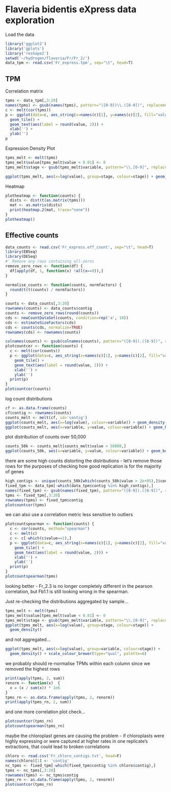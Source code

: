 Flaveria bidentis eXpress data exploration
========================================================

Load the data

```r
library('ggplot2')
library('gplots')
library('reshape2')
setwd('~/hydrogen/flaveria/Fr/Fr_2/')
data_tpm <- read.csv('Fr_express.tpm', sep="\t", head=T)
```

## TPM

Correlation matrix

```r
tpms <- data_tpm[,3:20]
names(tpms) <- gsub(names(tpms), pattern="([0-9])\\.([0-9])", replacement="\\2.\\1")
c <- melt(cor(tpms))
p <- ggplot(data=c, aes_string(x=names(c)[1], y=names(c)[2], fill="value")) +
  geom_tile() +
  geom_text(aes(label = round(value, 2))) +
  xlab('') +
  ylab('')
p

```

Expression Density Plot

```r
tpms_melt <- melt(tpms)
tpms_melt$value[tpms_melt$value < 0.01] <- 0
tpms_melt$stage <- gsub(tpms_melt$variable, pattern="\\.[0-9]", replacement="")

ggplot(tpms_melt, aes(x=log(value), group=stage, colour=stage)) + geom_density()
```

Heatmap

```r
plotheatmap <- function(counts) {
  dists <- dist(t(as.matrix(tpms)))
  mat <- as.matrix(dists)
  print(heatmap.2(mat, trace="none"))
}
plotheatmap()
```

## Effective counts

```r
data_counts <- read.csv('Fr_express.eff_count', sep="\t", head=T)
library(EBSeq)
library(DESeq)
#` Remove any rows containing all-zeros
remove_zero_rows <- function(df) {
  df[apply(df, 1, function(x) !all(x==0)),]
}

normalise_counts <- function(counts, normfactors) {
  round(t(t(counts) / normfactors))
}

counts <- data_counts[,3:20]
rownames(counts) <- data_counts$contig
counts <- remove_zero_rows(round(counts))
cds <- newCountDataSet(counts, condition=rep('a', 18))
cds <- estimateSizeFactors(cds)
cds <- counts(cds, normalize=TRUE)
rownames(cds) <- rownames(counts)

colnames(counts) <- gsub(colnames(counts), pattern="([0-9]).([0-9])", replacement="\\2.\\1")
plotcountcor <- function(counts) {
  c <- melt(cor(counts))
  p <- ggplot(data=c, aes_string(x=names(c)[1], y=names(c)[2], fill="value")) +
    geom_tile() +
    geom_text(aes(label = round(value, 2))) +
    xlab('') +
    ylab('')
  print(p)
}
plotcountcor(counts)
```


log count distributions
```r
cf <- as.data.frame(counts)
cf$contig <- rownames(counts)
counts_melt <- melt(cf, id='contig')
ggplot(counts_melt, aes(x=log(value), colour=variable)) + geom_density()
ggplot(counts_melt, aes(x=variable, y=value, colour=variable)) + geom_boxplot()
```

plot distribution of counts over 50,000
```r
counts_50k <- counts_melt[counts_melt$value > 50000,]
ggplot(counts_50k, aes(x=variable, y=value, colour=variable)) + geom_boxplot()
```

there are some high counts distorting the distributions - let's remove those rows for the purposes of checking how good replication is for the majority of genes
```r
high_contigs <- unique(counts_50k[which(counts_50k$value > 2e+05),]$contig)
fixed_tpm <- data_tpm[-which(data_tpm$contig %in% high_contigs),]
names(fixed_tpm) <- gsub(names(fixed_tpm), pattern="([0-9]).([0-9])", replacement="\\2.\\1")
tpms <- fixed_tpm[,3:20]
rownames(tpms) <- fixed_tpm$contig
plotcountcor(tpms)
```

we can also use a correlation metric less sensitive to outliers
```r

plotcountspearman <- function(counts) {
  c <- cor(counts, method="spearman")
  c <- melt(c)
  c <- c[-which(c$value==1),]
  p <- ggplot(data=c, aes_string(x=names(c)[1], y=names(c)[2], fill="value")) +
    geom_tile() +
    geom_text(aes(label = round(value, 2))) +
    xlab('') +
    ylab('')
  print(p)
}
plotcountspearman(tpms)
```

looking better - Fr_2.3 is no longer completely different in the pearson correlation, but Fb1.1 is still looking wrong in the spearman.

Just re-checking the distributions aggregated by sample...
```r
tpms_melt <- melt(tpms)
tpms_melt$value[tpms_melt$value < 0.01] <- 0
tpms_melt$stage <- gsub(tpms_melt$variable, pattern="\\.[0-9]", replacement="")
ggplot(tpms_melt, aes(x=log(value), group=stage, colour=stage)) + 
  geom_density()
```

and not aggregated...
```r
ggplot(tpms_melt, aes(x=log(value), group=variable, colour=stage)) + 
  geom_density() + scale_colour_brewer(type="qual", palette=6)
```

we probably should re-normalise TPMs within each column since we removed the highest rows
```r
print(apply(tpms, 2, sum))
renorm <- function(x)  {
  x = (x / sum(x)) * 1e6
}
tpms_rn <- as.data.frame(apply(tpms, 2, renorm))
print(apply(tpms_rn, 2, sum))
```

and one more correlation plot check...
```r
plotcountcor(tpms_rn)
plotcountspearman(tpms_rn)
```

maybe the chloroplast genes are causing the problem - if chloroplasts were highly expressing or were captured at higher rates in one replicate's extractions, that could lead to broken correlations
```r
chloro <- read.csv('Fr_chloro_contigs.txt', head=F)
names(chloro)[1] <- 'contig'
nc_tpms <- fixed_tpm[-which(fixed_tpm$contig %in% chloro$contig),]
tpms <- nc_tpms[,3:20]
rownames(tpms) <- nc_tpms$contig
tpms_rn <- as.data.frame(apply(tpms, 2, renorm))
plotcountcor(tpms_rn)
```